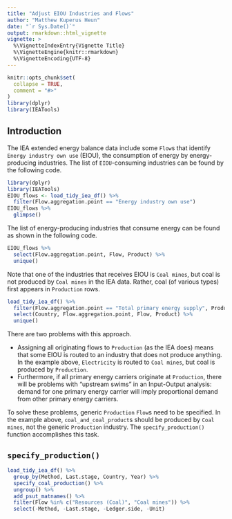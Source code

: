 ```yaml
---
title: "Adjust EIOU Industries and Flows"
author: "Matthew Kuperus Heun"
date: "`r Sys.Date()`"
output: rmarkdown::html_vignette
vignette: >
  %\VignetteIndexEntry{Vignette Title}
  %\VignetteEngine{knitr::rmarkdown}
  %\VignetteEncoding{UTF-8}
---
```


```r
knitr::opts_chunk$set(
  collapse = TRUE,
  comment = "#>"
)
library(dplyr)
library(IEATools)
```

## Introduction

The IEA extended energy balance data include 
some `Flow`s that identify `Energy industry own use` (EIOU), 
the consumption of energy by energy-producing industries.
The list of `EIOU`-consuming industries can be found by the following code.

```r
library(dplyr)
library(IEATools)
EIOU_flows <- load_tidy_iea_df() %>% 
  filter(Flow.aggregation.point == "Energy industry own use")
EIOU_flows %>% 
  glimpse()
```

The list of energy-producing industries that consume energy 
can be found as shown in the following code.

```r
EIOU_flows %>% 
  select(Flow.aggregation.point, Flow, Product) %>% 
  unique()
```

Note that one of the industries that receives EIOU is `Coal mines`, 
but coal is not produced by `Coal mines` in the IEA data. 
Rather, coal (of various types) first appears in `Production` rows.

```r
load_tidy_iea_df() %>% 
  filter(Flow.aggregation.point == "Total primary energy supply", Product %in% coal_and_coal_products) %>% 
  select(Country, Flow.aggregation.point, Flow, Product) %>% 
  unique()
```

There are two problems with this approach.

* Assigning all originating flows to `Production` (as the IEA does)
  means that some EIOU is routed to an industry that does not produce anything.
  In the example above, `Electricity` is routed to `Coal mines`, but
  coal is produced by `Production`.
* Furthermore, if all primary energy carriers originate at `Production`,
  there will be problems with "upstream swims" in an Input-Output analysis:
  demand for one primary energy carrier will imply proportional demand from other primary energy carriers.
  
To solve these problems,
generic `Production` `Flow`s need to be specified.
In the example above, 
`coal_and_coal_product`s should be produced by `Coal mines`, 
not the generic `Production` industry. 
The `specify_production()` function accomplishes this task.

## `specify_production()`

```r
load_tidy_iea_df() %>% 
  group_by(Method, Last.stage, Country, Year) %>% 
  specify_coal_production() %>% 
  ungroup() %>% 
  add_psut_matnames() %>% 
  filter(Flow %in% c("Resources (Coal)", "Coal mines")) %>%
  select(-Method, -Last.stage, -Ledger.side, -Unit)
```

